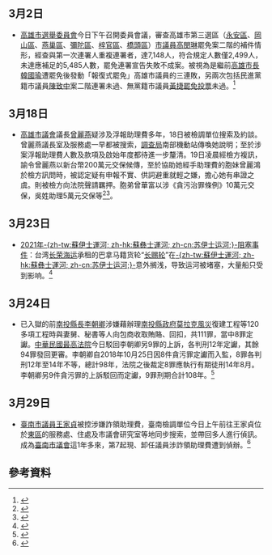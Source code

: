 {{vfd|[[Wikipedia:頁面存廢討論/記錄/2022/06/17#2022年6月臺灣|比較標準]]提刪|date=2022/06/18}}
<noinclude>{{MonthInTaiwan|2021|3}}
</noinclude>

== 3月2日 ==
* [[高雄市選舉委員會|高雄市選舉委員會]]今日下午召開委員會議，審查高雄市第三選區（[[永安區|永安區]]、[[岡山區|岡山區]]、[[燕巢區|燕巢區]]、[[彌陀區|彌陀區]]、[[梓官區|梓官區]]、[[橋頭區|橋頭區]]）[[高雄市議員|市議員]][[高閔琳|高閔琳]]罷免案二階的補件情形，經查與第一次連署人重複連署者，達7,148人，符合規定人數僅2,499人，未達應補足的5,485人數，罷免連署宣告失敗不成案。被視為是繼前[[高雄市長|高雄市長]][[韓國瑜|韓國瑜]]遭罷免後發動「報復式罷免」高雄市議員的三連敗，另兩次包括民進黨籍市議員[[陳致中|陳致中]]案二階連署未過、無黨籍市議員[[黃捷_(政治人物)|黃捷]][[2021年高雄市第九選舉區市議員黃捷罷免案|罷免投票]]未過。<ref>{{Cite news|title=罷免高閔琳補件未過 連署宣告失敗|url=https://news.ltn.com.tw/news/politics/breakingnews/3453894|accessdate=2021-03-19|language=zh-TW|author=葛祐豪|date=2021-03-02|publisher=[[自由時報電子報|自由時報電子報]]|archive-date=2021-03-02|archive-url=https://web.archive.org/web/20210302133124/https://news.ltn.com.tw/news/politics/breakingnews/3453894|dead-url=no}}</ref>

== 3月18日 ==
* [[高雄市議會|高雄市議會]]議長[[曾麗燕|曾麗燕]]疑涉及浮報助理費多年，18日被檢調單位搜索及約談。曾麗燕議長室及服務處一早都被搜索，[[調查局|調查局]]南部機動站傳喚她說明；至於涉案浮報助理費人數及款項及啟始年度都待進一步釐清。19日凌晨經檢方複訊，諭令曾麗燕以新台幣200萬元交保候傳，至於協助她經手助理費的胞妹曾麗鴻於檢方訊問時，被認定疑有申報不實、供詞避重就輕之嫌，擔心她有串證之虞。則被檢方向法院聲請羈押。胞弟曾華富以涉《貪污治罪條例》10萬元交保，吳姓助理5萬元交保等<ref>{{cite news |author1=王淑芬 |title=高雄市議長曾麗燕疑涉浮報助理費 遭搜索約談 |url=https://www.cna.com.tw/news/firstnews/202103185010.aspx |agency=[[中央通訊社|中央通訊社]] |publisher= |date=2021年3月18日 |language=zh-tw |dead-url=no |accessdate=2021年3月19日 |archive-date=2021年3月24日 |archive-url=https://web.archive.org/web/20210324192235/https://www.cna.com.tw/news/firstnews/202103185010.aspx }}</ref><ref>{{Cite news|title=曾麗燕涉不實申報助理費200萬交保 胞妹聲押55261|url=https://www.cna.com.tw/news/firstnews/202103190010.aspx|accessdate=2021-03-19|language=zh-TW|author=王淑芬|date=2021-03-13|publisher=中央社|archive-date=2021-03-28|archive-url=https://web.archive.org/web/20210328102315/https://www.cna.com.tw/news/firstnews/202103190010.aspx|dead-url=no}}</ref>。

== 3月23日 ==
* [[2021年蘇伊士運河阻塞事件|2021年-{zh-tw:蘇伊士運河; zh-hk:蘇彝士運河; zh-cn:苏伊士运河;}-阻塞事件]]：台湾[[长荣海运|长荣海运]]承租的巴拿马籍货轮“[[长赐轮|长赐轮]]”在[[苏伊士运河|-{zh-tw:蘇伊士運河; zh-hk:蘇彝士運河; zh-cn:苏伊士运河;}-]]意外搁浅，导致运河被堵塞，大量船只受到影响。<ref>{{Cite web |url=https://www.chinatimes.com/realtimenews/20210324003281-260410 |title=長榮船卡蘇伊士運河 塞港嚴重 改道多18天 |access-date=2021-03-28 |archive-date=2021-04-08 |archive-url=https://web.archive.org/web/20210408211056/https://www.chinatimes.com/realtimenews/20210324003281-260410 |dead-url=no }}</ref>

== 3月24日 ==
* 已入獄的前[[南投縣長|南投縣長]][[李朝卿|李朝卿]]涉嫌藉辦理[[南投縣政府|南投縣政府]][[莫拉克風災|莫拉克風災]]復建工程等120多項工程時與妻舅、秘書等人向包商收取賄賂、回扣，共111罪，當中8罪定讞。[[中華民國最高法院|中華民國最高法院]]今日駁回李朝卿另9罪的上訴，各判刑12年定讞，其餘94罪發回更審。李朝卿自2018年10月25日因8件貪污罪定讞而入監，8罪各判刑12年至14年不等，總計98年，法院之後裁定8罪應執行有期徒刑14年8月。李朝卿另9件貪污罪的上訴駁回而定讞，9罪刑期合計108年。<ref>{{Cite news|title=前南投縣長李朝卿涉貪 9罪共判刑108年定讞|url=https://www.cna.com.tw/news/firstnews/202103240260.aspx|accessdate=2021-03-30|language=zh-TW|author=蕭博文|date=2021-03-24|publisher=中央社|archive-date=2021-03-25|archive-url=https://web.archive.org/web/20210325070726/https://www.cna.com.tw/news/firstnews/202103240260.aspx|dead-url=no}}</ref>

== 3月29日 ==
* [[臺南市議員|臺南市議員]][[王家貞|王家貞]]被控涉嫌詐領助理費，臺南檢調單位今日上午前往王家貞位於[[東區_(臺南市)|東區]]的服務處、住處及市議會研究室等地同步搜索，並帶回多人進行偵訊。成為[[臺南市議會|臺南市議會]]這1年多來，第7起現、卸任議員涉詐領助理費遭到偵辦。<ref>{{Cite news|title=南市議會涉詐助理費又1人 國民黨議員王家貞遭搜索|url=https://news.ltn.com.tw/news/society/breakingnews/3482352|accessdate=2021-03-30|language=zh-TW|author=蔡文居|date=2021-03-29|publisher=自由電子報|archive-date=2021-03-29|archive-url=https://web.archive.org/web/20210329065942/https://news.ltn.com.tw/news/society/breakingnews/3482352|dead-url=no}}</ref>

== 參考資料 ==
{{Reflist|30em}}

<noinclude>
{{portal|台灣}}	
{{Portal:台灣新聞動態/Footer}}
</noinclude>